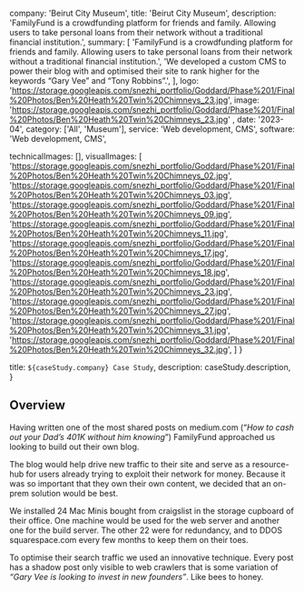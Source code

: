  company: 'Beirut City Museum',
  title: 'Beirut City Museum',
  description:
    'FamilyFund is a crowdfunding platform for friends and family. Allowing users to take personal loans from their network without a traditional financial institution.',
  summary: [
    'FamilyFund is a crowdfunding platform for friends and family. Allowing users to take personal loans from their network without a traditional financial institution.',
    'We developed a custom CMS to power their blog with and optimised their site to rank higher for the keywords “Gary Vee” and “Tony Robbins”.',
  ],
  logo: 'https://storage.googleapis.com/snezhi_portfolio/Goddard/Phase%201/Final%20Photos/Ben%20Heath%20Twin%20Chimneys_23.jpg',
  image: 'https://storage.googleapis.com/snezhi_portfolio/Goddard/Phase%201/Final%20Photos/Ben%20Heath%20Twin%20Chimneys_23.jpg' ,
  date: '2023-04',
  category: ['All', 'Museum'],
  service: 'Web development, CMS',
  software: 'Web development, CMS',

technicalImages: [],
visualImages: [
  'https://storage.googleapis.com/snezhi_portfolio/Goddard/Phase%201/Final%20Photos/Ben%20Heath%20Twin%20Chimneys_02.jpg',
  'https://storage.googleapis.com/snezhi_portfolio/Goddard/Phase%201/Final%20Photos/Ben%20Heath%20Twin%20Chimneys_03.jpg',
  'https://storage.googleapis.com/snezhi_portfolio/Goddard/Phase%201/Final%20Photos/Ben%20Heath%20Twin%20Chimneys_09.jpg',
  'https://storage.googleapis.com/snezhi_portfolio/Goddard/Phase%201/Final%20Photos/Ben%20Heath%20Twin%20Chimneys_11.jpg',
  'https://storage.googleapis.com/snezhi_portfolio/Goddard/Phase%201/Final%20Photos/Ben%20Heath%20Twin%20Chimneys_17.jpg',
  'https://storage.googleapis.com/snezhi_portfolio/Goddard/Phase%201/Final%20Photos/Ben%20Heath%20Twin%20Chimneys_18.jpg',
  'https://storage.googleapis.com/snezhi_portfolio/Goddard/Phase%201/Final%20Photos/Ben%20Heath%20Twin%20Chimneys_23.jpg',
  'https://storage.googleapis.com/snezhi_portfolio/Goddard/Phase%201/Final%20Photos/Ben%20Heath%20Twin%20Chimneys_27.jpg',
  'https://storage.googleapis.com/snezhi_portfolio/Goddard/Phase%201/Final%20Photos/Ben%20Heath%20Twin%20Chimneys_31.jpg',
  'https://storage.googleapis.com/snezhi_portfolio/Goddard/Phase%201/Final%20Photos/Ben%20Heath%20Twin%20Chimneys_32.jpg',
  ]
}

  title: `${caseStudy.company} Case Study`,
  description: caseStudy.description,
}

## Overview

Having written one of the most shared posts on medium.com (“_How to cash out your Dad’s 401K without him knowing_”) FamilyFund approached us looking to build out their own blog.

The blog would help drive new traffic to their site and serve as a resource-hub for users already trying to exploit their network for money. Because it was so important that they own their own content, we decided that an on-prem solution would be best.

We installed 24 Mac Minis bought from craigslist in the storage cupboard of their office. One machine would be used for the web server and another one for the build server. The other 22 were for redundancy, and to DDOS squarespace.com every few months to keep them on their toes.

To optimise their search traffic we used an innovative technique. Every post has a shadow post only visible to web crawlers that is some variation of _“Gary Vee is looking to invest in new founders”_. Like bees to honey.
